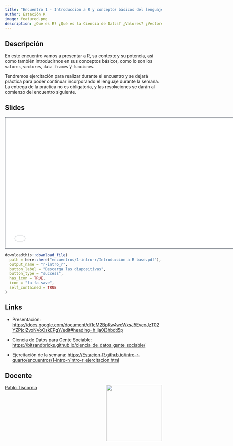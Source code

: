 ```yaml
---
title: "Encuentro 1 - Introducción a R y conceptos básicos del lenguaje"
author: Estación R
image: featured.png
description: ¿Qué es R? ¿Qué es la Ciencia de Datos? ¿Valores? ¿Vectores? ¿Funciones?
---
```


## Descripción

En este encuentro vamos a presentar a R, su contexto y su potencia, asi como también introducirnos en sus conceptos básicos, como lo son los `valores`, `vectores`, `data frames` y `funciones`.

Tendremos ejercitación para realizar durante el encuentro y se dejará práctica para poder continuar incorporando el lenguaje durante la semana. La entrega de la práctica no es obligatoria, y las resoluciones se darán al comienzo del encuentro siguiente.

## Slides

<iframe class="slide-deck" src="/encuentros/1-intro-r/intro-r-speaker.html" height="420" width="747" style="border: 1px solid #2e3846;">

</iframe>

```r
downloadthis::download_file(
  path = here::here("encuentros/1-intro-r/Introducción a R base.pdf"),
  output_name = "r-intro_r",
  button_label = "Descarga las diapositivas",
  button_type = "success",
  has_icon = TRUE,
  icon = "fa fa-save",
  self_contained = TRUE
)
```

## Links

-   Presentación: <https://docs.google.com/document/d/1cM2BpKw4weWxsJ5EvcoJzT02YZPjcIZvxNVoOskEPgY/edit#heading=h.jja0j3hbdd5p>

-   Ciencia de Datos para Gente Sociable: <https://bitsandbricks.github.io/ciencia_de_datos_gente_sociable/>

-   Ejercitación de la semana: <https://Estacion-R.github.io/intro-r-quarto/encuentros/1-intro-r/intro-r_ejercitacion.html>

## Docente

![](../../img/foto_perfil.jpeg){style="float: right; padding-left: 10px;" fig-alt="Foto de Pablo Tiscornia" width="180"}

[Pablo Tiscornia](https://pablotis.github.io/intro-r-quarto/profesor.html)
